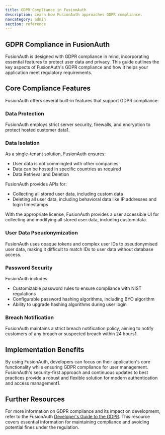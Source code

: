 ```yaml
---
title: GDPR Compliance in FusionAuth
description: Learn how FusionAuth approaches GDPR compliance.
navcategory: admin
section: reference
---
```


## GDPR Compliance in FusionAuth

FusionAuth is designed with GDPR compliance in mind, incorporating essential features to protect user data and privacy. This guide outlines the key aspects of FusionAuth's GDPR compliance and how it helps your application meet regulatory requirements.

## Core Compliance Features

FusionAuth offers several built-in features that support GDPR compliance:

### Data Protection

FusionAuth employs strict server security, firewalls, and encryption to protect hosted customer data1.

### Data Isolation

As a single-tenant solution, FusionAuth ensures:

-   User data is not commingled with other companies
-   Data can be hosted in specific countries as required
-   Data Retrieval and Deletion

FusionAuth provides APIs for:

-   Collecting all stored user data, including custom data
-   Deleting all user data, including behavioral data like IP addresses and login timestamps

With the appropriate license, FusionAuth provides a user accessible UI for collecting and modifying all stored user data, including custom data.

### User Data Pseudonymization

FusionAuth uses opaque tokens and complex user IDs to pseudonymised user data, making it difficult to match IDs to user data without database access.

### Password Security

FusionAuth includes:

-   Customizable password rules to ensure compliance with NIST regulations
-   Configurable password hashing algorithms, including BYO algorithm
-   Ability to upgrade hashing algorithms during user login

### Breach Notification

FusionAuth maintains a strict breach notification policy, aiming to notify customers of any breach or suspected breach within 24 hours1.

## Implementation Benefits

By using FusionAuth, developers can focus on their application's core functionality while ensuring GDPR compliance for user management. FusionAuth's security-first approach and continuous updates to best practices provide a robust and flexible solution for modern authentication and access management1.

## Further Resources

For more information on GDPR compliance and its impact on development, refer to the FusionAuth [Developer's Guide to the GDPR](/learn/expert-advice/ciam/developers-guide-to-gdpr). This resource covers essential information for maintaining compliance and avoiding potential fines under the regulation.

